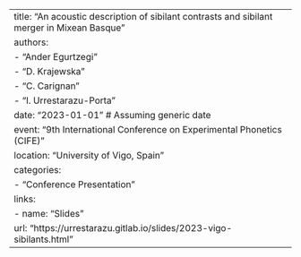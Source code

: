 ---
title: "An acoustic description of sibilant contrasts and sibilant merger in Mixean Basque"
authors:
  - "Ander Egurtzegi"
  - "D. Krajewska"
  - "C. Carignan"
  - "I. Urrestarazu-Porta"
date: "2023-01-01" # Assuming generic date
event: "9th International Conference on Experimental Phonetics (CIFE)"
location: "University of Vigo, Spain"
categories:
  - "Conference Presentation"
links:
  - name: "Slides"
    url: "https://urrestarazu.gitlab.io/slides/2023-vigo-sibilants.html"
--- 